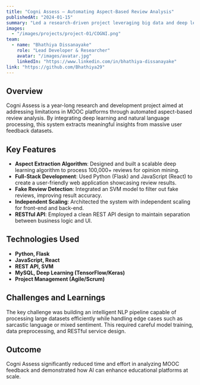 ```yaml
---
title: "Cogni Assess – Automating Aspect-Based Review Analysis"
publishedAt: "2024-01-15"
summary: "Led a research-driven project leveraging big data and deep learning to build an aspect-based review analysis system capable of processing over 100,000 reviews."
images:
  - "/images/projects/project-01/COGNI.png"
team:
  - name: "Bhathiya Dissanayake"
    role: "Lead Developer & Researcher"
    avatar: "/images/avatar.jpg"
    linkedIn: "https://www.linkedin.com/in/bhathiya-dissanayake"
link: "https://github.com/Bhathiya29"
---
```


## Overview

Cogni Assess is a year-long research and development project aimed at addressing limitations in MOOC platforms through automated aspect-based review analysis. By integrating deep learning and natural language processing, this system extracts meaningful insights from massive user feedback datasets.

## Key Features

- **Aspect Extraction Algorithm**: Designed and built a scalable deep learning algorithm to process 100,000+ reviews for opinion mining.
- **Full-Stack Development**: Used Python (Flask) and JavaScript (React) to create a user-friendly web application showcasing review results.
- **Fake Review Detection**: Integrated an SVM model to filter out fake reviews, improving result accuracy.
- **Independent Scaling**: Architected the system with independent scaling for front-end and back-end.
- **RESTful API**: Employed a clean REST API design to maintain separation between business logic and UI.

## Technologies Used

- **Python, Flask**
- **JavaScript, React**
- **REST API, SVM**
- **MySQL, Deep Learning (TensorFlow/Keras)**
- **Project Management (Agile/Scrum)**

## Challenges and Learnings

The key challenge was building an intelligent NLP pipeline capable of processing large datasets efficiently while handling edge cases such as sarcastic language or mixed sentiment. This required careful model training, data preprocessing, and RESTful service design.

## Outcome

Cogni Assess significantly reduced time and effort in analyzing MOOC feedback and demonstrated how AI can enhance educational platforms at scale.
